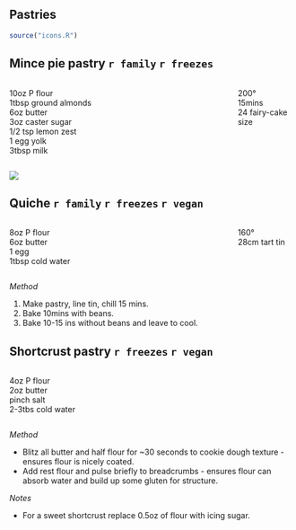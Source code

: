 ## Pastries

```r
source("icons.R")
```  
  
## Mince pie pastry `r family` `r freezes`

:::: {.columns}

::: {.column width="80%"}

10oz P flour \
1tbsp ground almonds \
6oz butter \
3oz caster sugar \
1/2 tsp lemon zest \
1 egg yolk \
3tbsp milk

:::

::: {.column width="20%"}

200° \
15mins \
24 fairy-cake size

:::

::::

![](pictures/mince-pies-01.jpg)

## Quiche `r family` `r freezes` `r vegan`

:::: {.columns}

::: {.column width="80%"}

8oz P flour \
6oz butter \
1 egg \
1tbsp cold water

:::

::: {.column width="20%"}

160° \
28cm tart tin

:::

::::

*Method*

1. Make pastry, line tin, chill 15 mins.
1. Bake 10mins with beans.
1. Bake 10-15 ins without beans and leave to cool.

## Shortcrust pastry `r freezes` `r vegan`

:::: {.columns}

::: {.column width="80%"}

4oz P flour \
2oz butter \
pinch salt \
2-3tbs cold water

:::

::: {.column width="20%"}

:::

::::

*Method*

- Blitz all butter and half flour for ~30 seconds to cookie dough texture - ensures flour is nicely coated.
- Add rest flour and pulse briefly to breadcrumbs - ensures flour can absorb water and build up some gluten for structure.

*Notes*

- For a sweet shortcrust replace 0.5oz of flour with icing sugar.
